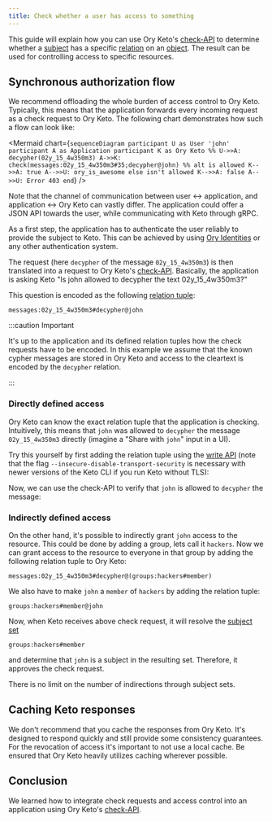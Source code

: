 ```yaml
---
title: Check whether a user has access to something
---
```



This guide will explain how you can use Ory Keto's [check-API](../concepts/api-overview.mdx#check-relation-tuple) to determine
whether a [subject](../concepts/subjects.mdx) has a specific [relation](../concepts/relation-tuples.mdx) on an
[object](../concepts/objects.mdx). The result can be used for controlling access to specific resources.

## Synchronous authorization flow

We recommend offloading the whole burden of access control to Ory Keto. Typically, this means that the application forwards every
incoming request as a check request to Ory Keto. The following chart demonstrates how such a flow can look like:

<Mermaid
  chart={`
sequenceDiagram
    participant U as User 'john'
    participant A as Application
    participant K as Ory Keto
%%
    U->>A: decypher(02y_15_4w350m3)
    A->>K: check(messages:02y_15_4w350m3#35;decypher@john)
%%
    alt is allowed
      K-->>A: true
      A-->>U: ory_is_awesome
    else isn't allowed
      K-->>A: false
      A-->>U: Error 403
    end
`}
/>

Note that the channel of communication between user <-> application, and application <-> Ory Keto can vastly differ. The
application could offer a JSON API towards the user, while communicating with Keto through gRPC.

As a first step, the application has to authenticate the user reliably to provide the subject to Keto. This can be achieved by
using [Ory Identities](https://www.ory.sh/kratos/docs/) or any other authentication system.

The request (here `decypher` of the message `02y_15_4w350m3`) is then translated into a request to Ory Keto's
[check-API](../concepts/api-overview.mdx#check-relation-tuple). Basically, the application is asking Keto "Is john allowed to
decypher the text 02y_15_4w350m3?"

This question is encoded as the following [relation tuple](../concepts/relation-tuples.mdx):

```keto-relation-tuples
messages:02y_15_4w350m3#decypher@john
```

:::caution Important

It's up to the application and its defined relation tuples how the check requests have to be encoded. In this example we assume
that the known cypher messages are stored in Ory Keto and access to the cleartext is encoded by the `decypher` relation.

:::

### Directly defined access

Ory Keto can know the exact relation tuple that the application is checking. Intuitively, this means that `john` was allowed to
`decypher` the message `02y_15_4w350m3` directly (imagine a "Share with `john`" input in a UI).

Try this yourself by first adding the relation tuple using the [write API](../concepts/api-overview.mdx#write-apis) (note that the
flag `--insecure-disable-transport-security` is necessary with newer versions of the Keto CLI if you run Keto without TLS):

<CodeTabs sampleId="simple-access-check-guide/00-write-direct-access" version="v0.7.0-alpha.1" />

Now, we can use the check-API to verify that `john` is allowed to `decypher` the message:

<CodeTabs sampleId="simple-access-check-guide/01-check-direct-access" version="v0.7.0-alpha.1" />

### Indirectly defined access

On the other hand, it's possible to indirectly grant `john` access to the resource. This could be done by adding a group, lets
call it `hackers`. Now we can grant access to the resource to everyone in that group by adding the following relation tuple to Ory
Keto:

```keto-relation-tuples
messages:02y_15_4w350m3#decypher@(groups:hackers#member)
```

We also have to make `john` a `member` of `hackers` by adding the relation tuple:

```keto-relation-tuples
groups:hackers#member@john
```

Now, when Keto receives above check request, it will resolve the [subject set](../concepts/subjects.mdx#subject-sets)

```keto-relation-tuples
groups:hackers#member
```

and determine that `john` is a subject in the resulting set. Therefore, it approves the check request.

There is no limit on the number of indirections through subject sets.

## Caching Keto responses

We don't recommend that you cache the responses from Ory Keto. It's designed to respond quickly and still provide some consistency
guarantees. For the revocation of access it's important to not use a local cache. Be ensured that Ory Keto heavily utilizes
caching wherever possible.

## Conclusion

We learned how to integrate check requests and access control into an application using Ory Keto's
[check-API](../concepts/api-overview.mdx#check-relation-tuple).
